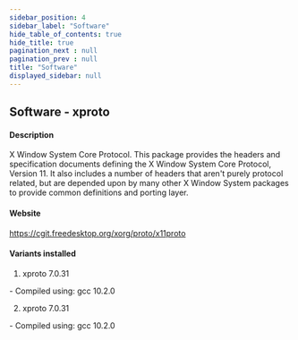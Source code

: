 ```yaml
---
sidebar_position: 4
sidebar_label: "Software"
hide_table_of_contents: true
hide_title: true
pagination_next : null
pagination_prev : null
title: "Software"
displayed_sidebar: null
---
```


## Software - xproto


#### Description
X Window System Core Protocol. This package provides the headers and specification documents defining the X Window System Core Protocol, Version 11. It also includes a number of headers that aren't purely protocol related, but are depended upon by many other X Window System packages to provide common definitions and porting layer.

#### Website
https://cgit.freedesktop.org/xorg/proto/x11proto

#### Variants installed
1. xproto 7.0.31
<div class="ul-circle">
    - Compiled using: gcc 10.2.0
</div>

2. xproto 7.0.31
<div class="ul-circle">
    - Compiled using: gcc 10.2.0
</div>

